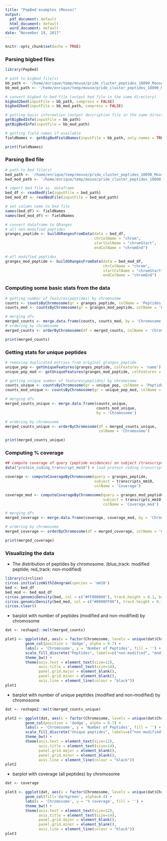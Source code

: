 ```yaml
---
title: "PepBed examples (Mouse)"
output:
  pdf_document: default
  html_document: default
  word_document: default
date: "November 19, 2017"
---
```


```r
knitr::opts_chunk$set(echo = TRUE)
```

### Parsing bigbed files

```r

library(PepBed)

# path to bigbed file(s)
bb_path <- '/home/enrique/temp/mouse/pride_cluster_peptides_10090_Mouse_pogo.bb'
bb_mod_path <- '/home/enrique/temp/mouse/pride_cluster_peptides_10090_Mouse_pogo_ptm.bb'

# convert bigbed to bed file (output bed file in the same directory)
bigbed2bed(inputFile = bb_path, compress = FALSE)
bigbed2bed(inputFile = bb_mod_path, compress = FALSE)

# getting basic information (output description file in the same directory)
getBigBedInfo(inputFile = bb_path)
getBigBedInfo(inputFile = bb_mod_path)

# getting field names if available
fieldNames <- getBigBedFieldNames(inputFile = bb_path, only.names = TRUE)

print(fieldNames)
```

\newpage

### Parsing Bed file

```r

# path to bed file(s)
bed_path <- '/home/enrique/temp/mouse/pride_cluster_peptides_10090_Mouse_pogo.bed'
bed_mod_path <- '/home/enrique/temp/mouse/pride_cluster_peptides_10090_Mouse_pogo_ptm.bed'

# import bed file as  dataframe
bed_df <- readBedFile(inputFile = bed_path)
bed_mod_df <- readBedFile(inputFile = bed_mod_path)

# set column name to bed file
names(bed_df) <- fieldNames
names(bed_mod_df) <- fieldNames

# convert dataframe to GRanges
# all non-modified peptides
granges_peptide <- buildGRangesFromData(data = bed_df, 
                                        chrColName = "chrom", 
                                        startColName = "chromStart", 
                                        endColName = "chromEnd") 

# all modified peptides
granges_mod_peptide <- buildGRangesFromData(data = bed_mod_df, 
                                            chrColName = "chrom", 
                                            startColName = "chromStart", 
                                            endColName = "chromEnd") 
```

\newpage

### Computing some basic stats from the data

```r
# getting number of features(peptides) by chromosome
counts <- countsByChromosome(gr = granges_peptide, colName = 'Peptides')
counts_mod <- countsByChromosome(gr = granges_mod_peptide, colName = 'Peptides_mod')

# merging dfs
merged_counts <- merge.data.frame(counts, counts_mod, by = 'Chromosome')
# ordering by chromosome
merged_counts <- orderByChromosome(df = merged_counts, colName = 'Chromosome')

print(merged_counts)
```

\newpage

### Getting stats for unique peptides

```r
# removing duplicated entries from original granges_peptide
unique_pep <- getUniqueFeatures(granges_peptide, colFeatures = 'name')
unique_pep_mod <- getUniqueFeatures(granges_mod_peptide, colFeatures = 'name')

# getting unique number of features(peptides) by chromosome
counts_unique <- countsByChromosome(gr = unique_pep, colName = 'Peptides')
counts_mod_unique <- countsByChromosome(gr = unique_pep_mod, colName = 'Peptides_mod')

# merging dfs
merged_counts_unique <- merge.data.frame(counts_unique, 
                                         counts_mod_unique, 
                                         by = 'Chromosome')

# ordering by chromosome
merged_counts_unique <- orderByChromosome(df = merged_counts_unique, 
                                          colName = 'Chromosome')

print(merged_counts_unique)
```

\newpage

### Computing % coverage

```r
## compute coverage of query (peptide evidences) on subject (transcripts) by crhomosome
data("protein_coding_transcript_mm10") # load protein coding transcript as GRanges object

coverage <- computeCoverageByChromosome(query = granges_peptide, 
                                        subject = transcripts_mm10, 
                                        colName = 'Coverage')

coverage_mod <- computeCoverageByChromosome(query = granges_mod_peptide, 
                                            subject = transcripts_mm10,
                                            colName = 'Coverage_mod')

# merging dfs
merged_coverage <- merge.data.frame(coverage, coverage_mod, by = 'Chromosome')

# ordering by chromosome
merged_coverage <- orderByChromosome(df = merged_coverage, colName = 'Chromosome')

print(merged_coverage)
```

\newpage

### Visualizing the data

* The distribution of peptides by chromosome. (blue_track: modified peptide;  red_track: non-modified)

```r
library(circlize)
circos.initializeWithIdeogram(species = 'mm10')
bed <- bed_df
bed_mod <- bed_mod_df
circos.genomicDensity(bed, col = c("#FF000080"), track.height = 0.1, baseline = 0)
circos.genomicDensity(bed_mod, col = c("#0000FF80"), track.height = 0.1, baseline = 0)
circos.clear()
```

\newpage

* barplot with number of peptides (modified and non-modified) by chromosome

```r

dat <- reshape2::melt(merged_counts)

plot1 <- ggplot(dat, aes(x = factor(Chromosome, levels = unique(dat$Chromosome)), y = value, fill=variable)) + 
         geom_col(position = 'dodge', alpha = 0.7) +
         labs(x = 'Chromosome', y = 'Number of Peptides', fill = '') +
         scale_fill_discrete("Peptides", labels=c("non-modified", "modified")) +
         theme_bw() +
         theme(axis.text = element_text(size=12),
               axis.title = element_text(size=14),
               panel.grid.major = element_blank(),
               panel.grid.minor = element_blank(),
               axis.line = element_line(colour = "black"))
plot1
```

\newpage

* barplot with number of unique peptides (modified and non-modified) by chromosome

```r

dat <- reshape2::melt(merged_counts_unique)

plot2 <- ggplot(dat, aes(x = factor(Chromosome, levels = unique(dat$Chromosome)), y = value, fill=variable)) + 
         geom_col(position = 'dodge', alpha = 0.7) +
         labs(x = 'Chromosome', y = 'Number of Peptides', fill = '') +
         scale_fill_discrete("Unique peptides", labels=c("non-modified", "modified")) +
         theme_bw() +
         theme(axis.text = element_text(size=12),
               axis.title = element_text(size=14),
               panel.grid.major = element_blank(),
               panel.grid.minor = element_blank(),
               axis.line = element_line(colour = "black"))
plot2
```

\newpage

* barplot with coverage (all peptides) by chromosome

```r

dat <- coverage

plot3 <- ggplot(dat, aes(x = factor(Chromosome, levels = unique(dat$Chromosome)), y = Coverage)) + 
         geom_col(fill='darkgreen', alpha=0.4) +
         labs(x = 'Chromosome', y = '% coverage', fill = '') +
         theme_bw() +
         theme(axis.text = element_text(size=12),
               axis.title = element_text(size=14),
               panel.grid.major = element_blank(),
               panel.grid.minor = element_blank(),
               axis.line = element_line(colour = "black"))
plot3
```


